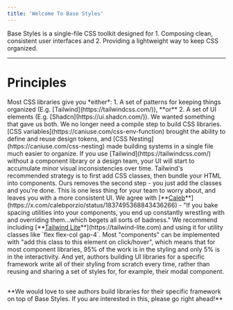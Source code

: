 ```yaml
---
title: 'Welcome To Base Styles'
---
```


Base Styles is a single-file CSS toolkit designed for 1. Composing clean, consistent user interfaces and 2. Providing a lightweight way to keep CSS organized.

***

# Principles

<Card title="UI Elements *Plus* Code Organization" icon="line-columns" horizontal={true}>
  Most CSS libraries give you *either*: 1. A set of patterns for keeping things organized (E.g. [Tailwind](https://tailwindcss.com/)), **or** 2. A set of UI elements (E.g. [Shadcn](https://ui.shadcn.com/)). We wanted something that gave us both.
</Card>

<Card title="No Build Steps" icon="bolt-slash" horizontal={true}>
  We no longer need a compile step to build CSS libraries. [CSS variables](https://caniuse.com/css-env-function) brought the ability to define and reuse design tokens, and [CSS Nesting](https://caniuse.com/css-nesting) made building systems in a single file much easier to organize.&#x20;
</Card>

<Card title="Effortless Consistency" icon="wand-magic-sparkles" horizontal={true}>
  If you use [Tailwind](https://tailwindcss.com/) without a component library or a design team, your UI will start to accumulate minor visual inconsistencies over time. Tailwind's recommended strategy is to first add CSS classes, then bundle your HTML into components. Ours removes the second step - you just add the classes and you're done. This is one less thing for your team to worry about, and leaves you with a more consistent UI.
</Card>

<Card title="We Style, You Space" icon="distribute-spacing-horizontal" horizontal={true}>
  We agree with [**<u>Caleb</u>**](https://x.com/calebporzio/status/1837495368843436266) - "If you bake spacing utilities into your components, you end up constantly wrestling with and overriding them...which begets all sorts of badness." We recommend including [**<u>Tailwind Lite</u>**](https://tailwind-lite.com) and using it for utility classes like `flex flex-col gap-4`.
</Card>

<Card title="Interoperability" icon="arrow-right-arrow-left" horizontal={true}>
  Most "components" can be implemented with "add this class to this element on click/hover", which means that for most component libraries, 95% of the work is in the styling and only 5% is in the interactivity. And yet, authors building UI libraries for a specific framework write all of their styling from scratch every time, rather than reusing and sharing a set of styles for, for example, their modal component.
</Card>

##

<Info>
  **We would love to see authors build libraries for their specific framework on top of Base Styles. If you are interested in this, please go right ahead!**
</Info>

##